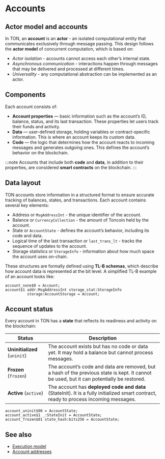 
# Accounts

## Actor model and accounts

In TON, an **account** is an **actor** - an isolated computational entity that communicates exclusively through message passing. This design follows the **actor model** of concurrent computation, which is based on:
- *Actor isolation* - accounts cannot access each other’s internal state.
- *Asynchronous communication* - interactions happen through messages that may be delivered and processed at different times.
- *Universality* - any computational abstraction can be implemented as an actor.

## Components
Each account consists of:
- **Account properties** — basic information such as the account’s ID, balance, status, and its last transaction. These properties let users track their funds and activity.
- **Data** — user-defined storage, holding variables or contract-specific information. This is where an account keeps its custom data.
- **Code** — the logic that determines how the account reacts to incoming messages and generates outgoing ones. This defines the account’s behavior on the blockchain.

:::note
Accounts that include both **code** and **data**, in addition to their properties, are considered **smart contracts** on the blockchain.
:::


## Data layout

TON accounts store information in a structured format to ensure accurate tracking of balances, states, and transactions. Each account contains several key elements:
- Address or `MsgAddressInt` - the unique identifier of the account.
- Balance or `CurrencyCollection` - the amount of Toncoin held by the account.
- State or `AccountState` - defines the account’s behavior, including its code and data.
- Logical time of the last transaction or `last_trans_lt` - tracks the sequence of updates to the account.
- Storage statistics or `StorageInfo` - information about how much space the account uses on-chain.

These structures are formally defined using **TL-B schemas**, which describe how account data is represented at the bit level. A simplified TL-B example of an account looks like:

```tlb
account_none$0 = Account;
account$1 addr:MsgAddressInt storage_stat:StorageInfo
          storage:AccountStorage = Account;
```


## Account status

Every account in TON has a **state** that reflects its readiness and activity on the blockchain:

| Status     | Description                                                                                                                                 |
| ---------- |---------------------------------------------------------------------------------------------------------------------------------------------|
| **Uninitialized** (`uninit`) | The account exists but has no code or data yet. It may hold a balance but cannot process messages.                                          |
| **Frozen** (`frozen`) | The account’s code and data are removed, but a hash of the previous state is kept. It cannot be used, but it can potentially be restored.      |
| **Active** (`active`) | The account has **deployed code and data** (StateInit). It is a fully initialized smart contract, ready to process incoming messages.       |

```tlb
account_uninit$00 = AccountState;
account_active$1 _:StateInit = AccountState;
account_frozen$01 state_hash:bits256 = AccountState;
```

## See also
- [Execution model](/v3/guidelines/dapps/transactions/foundations-of-blockchain#execution-model)
- [Account addresses](/v3/concepts/dive-into-ton/ton-blockchain/smart-contract-addresses)

<Feedback />